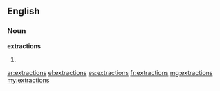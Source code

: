 ==English==

===Noun===
'''extractions'''

# {{plural of|extraction}}

[[ar:extractions]]
[[el:extractions]]
[[es:extractions]]
[[fr:extractions]]
[[mg:extractions]]
[[my:extractions]]